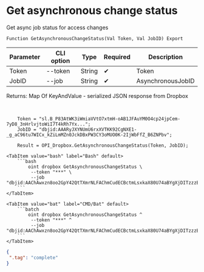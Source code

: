 ﻿---
sidebar_position: 5
---


# Get asynchronous change status
 Get async job status for access changes



`Function GetAsynchronousChangeStatus(Val Token, Val JobID) Export`

  | Parameter | CLI option | Type | Required | Description |
  |-|-|-|-|-|
  | Token | --token | String | &#x2714; | Token |
  | JobID | --job | String | &#x2714; | AsynchronousJobID |

  
  Returns:  Map Of KeyAndValue - serialized JSON response from Dropbox

<br/>




```bsl title="1C:Enterprise/OneScript code example"
    Token = "sl.B_P83AtWK3iWmiaVVtO7xtmH-oAB1JFAuYM0O4cp24jpCem-7yD8_3nHrlvjtoWiI7T4kRh7Yx...";
    JobID = "dbjid:AAARyJXYNUmU6rxXVTKK92CgNXE1-_g_aC96tu7WICx_kZiLmMZn0JckDBxPW3CY3oMUO0K-2IjWbFfZ_B6ZNPbv";

    Result = OPI_Dropbox.GetAsynchronousChangeStatus(Token, JobID);
```
 

 <Tabs>
  
    <TabItem value="bash" label="Bash" default>
        ```bash
            oint dropbox GetAsynchronousChangeStatus \
             --token "***" \
             --job "dbjid:AAChAwxzn8oo2GpY42QtTXmrNLFAChmCudECBctmLsxkaX80U74aBYgXjDITzzzEwtr_7BqV2kF6TvVj37QALBTK"
        ```
    </TabItem>
  
    <TabItem value="bat" label="CMD/Bat" default>
        ```batch
            oint dropbox GetAsynchronousChangeStatus ^
             --token "***" ^
             --job "dbjid:AAChAwxzn8oo2GpY42QtTXmrNLFAChmCudECBctmLsxkaX80U74aBYgXjDITzzzEwtr_7BqV2kF6TvVj37QALBTK"
        ```
    </TabItem>
</Tabs>


```json title="Result"
{
 ".tag": "complete"
}
```
